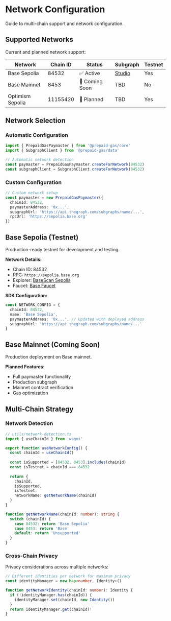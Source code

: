 # Network Configuration

Guide to multi-chain support and network configuration.

## Supported Networks

Current and planned network support:

| Network | Chain ID | Status | Subgraph | Testnet |
|---------|----------|---------|----------|---------|
| Base Sepolia | 84532 | ✅ Active | [Studio](https://thegraph.com/studio/) | Yes |
| Base Mainnet | 8453 | 🔄 Coming Soon | TBD | No |
| Optimism Sepolia | 11155420 | 🔄 Planned | TBD | Yes |

## Network Selection

### Automatic Configuration

```typescript
import { PrepaidGasPaymaster } from '@prepaid-gas/core'
import { SubgraphClient } from '@prepaid-gas/data'

// Automatic network detection
const paymaster = PrepaidGasPaymaster.createForNetwork(84532)
const subgraphClient = SubgraphClient.createForNetwork(84532)
```

### Custom Configuration

```typescript
// Custom network setup
const paymaster = new PrepaidGasPaymaster({
  chainId: 84532,
  paymasterAddress: '0x...',
  subgraphUrl: 'https://api.thegraph.com/subgraphs/name/...',
  rpcUrl: 'https://sepolia.base.org'
})
```

## Base Sepolia (Testnet)

Production-ready testnet for development and testing.

**Network Details:**
- Chain ID: 84532
- RPC: `https://sepolia.base.org`
- Explorer: [BaseScan Sepolia](https://sepolia.basescan.org)
- Faucet: [Base Faucet](https://faucet.quicknode.com/base/sepolia)

**SDK Configuration:**
```typescript
const NETWORK_CONFIG = {
  chainId: 84532,
  name: 'Base Sepolia',
  paymasterAddress: '0x...', // Updated with deployed address
  subgraphUrl: 'https://api.thegraph.com/subgraphs/name/...'
}
```

## Base Mainnet (Coming Soon)

Production deployment on Base mainnet.

**Planned Features:**
- Full paymaster functionality
- Production subgraph
- Mainnet contract verification
- Gas optimization

## Multi-Chain Strategy

### Network Detection

```typescript
// utils/network-detection.ts
import { useChainId } from 'wagmi'

export function useNetworkConfig() {
  const chainId = useChainId()
  
  const isSupported = [84532, 8453].includes(chainId)
  const isTestnet = chainId === 84532
  
  return {
    chainId,
    isSupported,
    isTestnet,
    networkName: getNetworkName(chainId)
  }
}

function getNetworkName(chainId: number): string {
  switch (chainId) {
    case 84532: return 'Base Sepolia'
    case 8453: return 'Base'
    default: return 'Unsupported'
  }
}
```

### Cross-Chain Privacy

Privacy considerations across multiple networks:

```typescript
// Different identities per network for maximum privacy
const identityManager = new Map<number, Identity>()

function getNetworkIdentity(chainId: number): Identity {
  if (!identityManager.has(chainId)) {
    identityManager.set(chainId, new Identity())
  }
  return identityManager.get(chainId)!
}
```